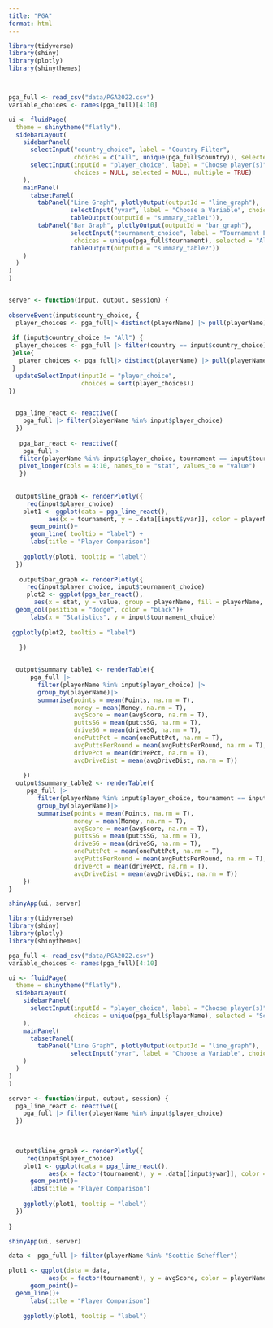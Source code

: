 ```yaml
---
title: "PGA"
format: html
---
```


```r
library(tidyverse)
library(shiny)
library(plotly)
library(shinythemes)



pga_full <- read_csv("data/PGA2022.csv")
variable_choices <- names(pga_full)[4:10]

ui <- fluidPage(
  theme = shinytheme("flatly"),
  sidebarLayout(
    sidebarPanel(
      selectInput("country_choice", label = "Country Filter",
                  choices = c("All", unique(pga_full$country)), selected = "All"),
      selectInput(inputId = "player_choice", label = "Choose player(s)",
                  choices = NULL, selected = NULL, multiple = TRUE)
    ),
    mainPanel(
      tabsetPanel(
        tabPanel("Line Graph", plotlyOutput(outputId = "line_graph"),
                 selectInput("yvar", label = "Choose a Variable", choices = variable_choices, selected = "avgScore"),
                 tableOutput(outputId = "summary_table1")),
        tabPanel("Bar Graph", plotlyOutput(outputId = "bar_graph"),
                 selectInput("tournament_choice", label = "Tournament Filter",
                  choices = unique(pga_full$tournament), selected = "All"),
                 tableOutput(outputId = "summary_table2"))
    )
  )
)
)


server <- function(input, output, session) {
  
observeEvent(input$country_choice, {
  player_choices <- pga_full|> distinct(playerName) |> pull(playerName)
  
 if (input$country_choice != "All") {
  player_choices <- pga_full |> filter(country == input$country_choice) |> distinct(playerName) |> pull(playerName)
 }else{
   player_choices <- pga_full|> distinct(playerName) |> pull(playerName)
 }
  updateSelectInput(inputId = "player_choice",
                    choices = sort(player_choices))
})

 
  pga_line_react <- reactive({
    pga_full |> filter(playerName %in% input$player_choice) 
  })
  
   pga_bar_react <- reactive({
    pga_full|>
   filter(playerName %in% input$player_choice, tournament == input$tournament_choice)|>
   pivot_longer(cols = 4:10, names_to = "stat", values_to = "value")
   })
  
  
  output$line_graph <- renderPlotly({
     req(input$player_choice)
    plot1 <- ggplot(data = pga_line_react(),
           aes(x = tournament, y = .data[[input$yvar]], color = playerName, label = Points)) +
      geom_point()+
      geom_line( tooltip = "label") +
      labs(title = "Player Comparison")
    
    ggplotly(plot1, tooltip = "label")
  })
  
   output$bar_graph <- renderPlotly({
     req(input$player_choice, input$tournament_choice)
     plot2 <- ggplot(pga_bar_react(), 
       aes(x = stat, y = value, group = playerName, fill = playerName, label = value))+
  geom_col(position = "dodge", color = "black")+
      labs(x = "Statistics", y = input$tournament_choice)
      
 ggplotly(plot2, tooltip = "label")

   })
   
   
  output$summary_table1 <- renderTable({
      pga_full |>
        filter(playerName %in% input$player_choice) |>
        group_by(playerName)|>
        summarise(points = mean(Points, na.rm = T), 
                  money = mean(Money, na.rm = T),
                  avgScore = mean(avgScore, na.rm = T),
                  puttsSG = mean(puttsSG, na.rm = T),
                  driveSG = mean(driveSG, na.rm = T),
                  onePuttPct = mean(onePuttPct, na.rm = T),
                  avgPuttsPerRound = mean(avgPuttsPerRound, na.rm = T),
                  drivePct = mean(drivePct, na.rm = T),
                  avgDriveDist = mean(avgDriveDist, na.rm = T))
     
    })
  output$summary_table2 <- renderTable({
     pga_full |>
        filter(playerName %in% input$player_choice, tournament == input$tournament_choice) |>
        group_by(playerName)|>
        summarise(points = mean(Points, na.rm = T), 
                  money = mean(Money, na.rm = T),
                  avgScore = mean(avgScore, na.rm = T),
                  puttsSG = mean(puttsSG, na.rm = T),
                  driveSG = mean(driveSG, na.rm = T),
                  onePuttPct = mean(onePuttPct, na.rm = T),
                  avgPuttsPerRound = mean(avgPuttsPerRound, na.rm = T),
                  drivePct = mean(drivePct, na.rm = T),
                  avgDriveDist = mean(avgDriveDist, na.rm = T))
    })
}

shinyApp(ui, server)
```



```r
library(tidyverse)
library(shiny)
library(plotly)
library(shinythemes)

pga_full <- read_csv("data/PGA2022.csv")
variable_choices <- names(pga_full)[4:10]

ui <- fluidPage(
  theme = shinytheme("flatly"),
  sidebarLayout(
    sidebarPanel(
      selectInput(inputId = "player_choice", label = "Choose player(s)",
                  choices = unique(pga_full$playerName), selected = "Scottie Scheffler", multiple = TRUE)
    ),
    mainPanel(
      tabsetPanel(
        tabPanel("Line Graph", plotlyOutput(outputId = "line_graph"),
                 selectInput("yvar", label = "Choose a Variable", choices = variable_choices, selected = "avgScore"))
    )
  )
)
)

server <- function(input, output, session) {
  pga_line_react <- reactive({
    pga_full |> filter(playerName %in% input$player_choice) 
  })
  

  
  output$line_graph <- renderPlotly({
     req(input$player_choice)
    plot1 <- ggplot(data = pga_line_react(),
           aes(x = factor(tournament), y = .data[[input$yvar]], color = playerName, label = Points)) +
      geom_point()+
      labs(title = "Player Comparison")
    
    ggplotly(plot1, tooltip = "label")
  })
  
}

shinyApp(ui, server)
```
```r
data <- pga_full |> filter(playerName %in% "Scottie Scheffler") 

plot1 <- ggplot(data = data,
           aes(x = factor(tournament), y = avgScore, color = playerName, label = Points)) +
      geom_point()+
  geom_line()+
      labs(title = "Player Comparison")
    
    ggplotly(plot1, tooltip = "label")

```

